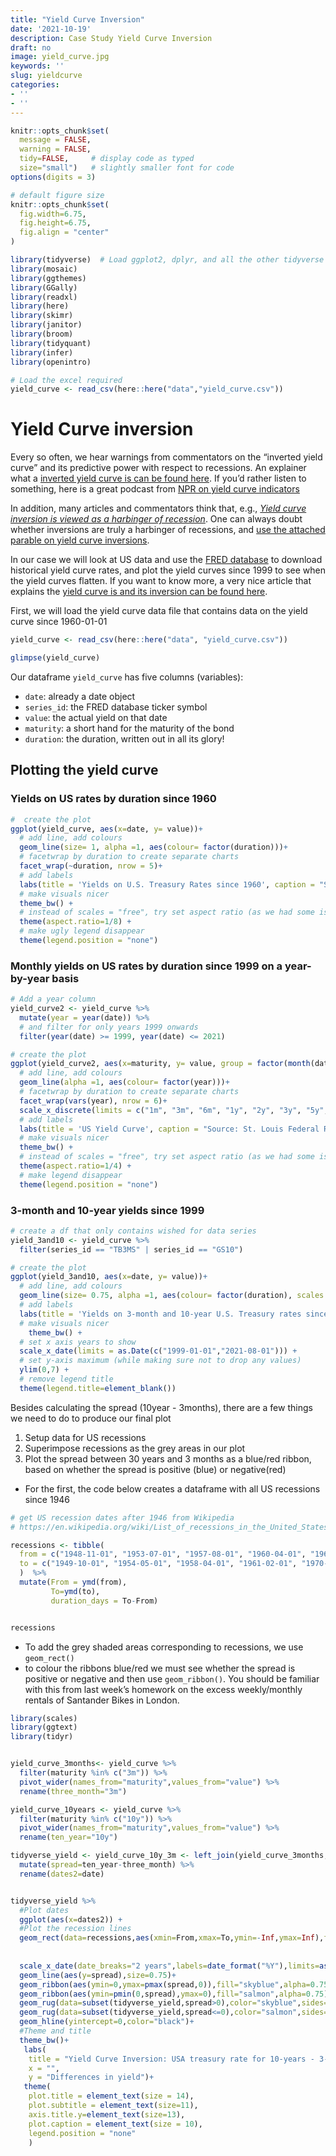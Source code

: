 ```yaml
---
title: "Yield Curve Inversion"
date: '2021-10-19'
description: Case Study Yield Curve Inversion
draft: no
image: yield_curve.jpg
keywords: ''
slug: yieldcurve
categories:
- ''
- ''
---
```



```r
knitr::opts_chunk$set(
  message = FALSE, 
  warning = FALSE,
  tidy=FALSE,     # display code as typed
  size="small")   # slightly smaller font for code
options(digits = 3)

# default figure size
knitr::opts_chunk$set(
  fig.width=6.75, 
  fig.height=6.75,
  fig.align = "center"
)

```


```r
library(tidyverse)  # Load ggplot2, dplyr, and all the other tidyverse packages
library(mosaic)
library(ggthemes)
library(GGally)
library(readxl)
library(here)
library(skimr)
library(janitor)
library(broom)
library(tidyquant)
library(infer)
library(openintro)
```
```r
# Load the excel required
yield_curve <- read_csv(here::here("data","yield_curve.csv"))
```


# Yield Curve inversion

Every so often, we hear warnings from commentators on the "inverted yield curve" and its predictive power with respect to recessions. An explainer what a [inverted yield curve is can be found here](https://www.reuters.com/article/us-usa-economy-yieldcurve-explainer/explainer-what-is-an-inverted-yield-curve-idUSKBN1O50GA). If you'd rather listen to something, here is a great podcast from [NPR on yield curve indicators](https://www.podbean.com/media/share/dir-4zgj9-6aefd11)

In addition, many articles and commentators think that, e.g., [*Yield curve inversion is viewed as a harbinger of recession*](https://www.bloomberg.com/news/articles/2019-08-14/u-k-yield-curve-inverts-for-first-time-since-financial-crisis). One can always doubt whether inversions are truly a harbinger of recessions, and [use the attached parable on yield curve inversions](https://twitter.com/5_min_macro/status/1161627360946511873).

In our case we will look at US data and use the [FRED database](https://fred.stlouisfed.org/) to download historical yield curve rates, and plot the yield curves since 1999 to see when the yield curves flatten. If you want to know more, a very nice article that explains the [yield curve is and its inversion can be found here](https://fredblog.stlouisfed.org/2018/10/the-data-behind-the-fear-of-yield-curve-inversions/). 

First, we will load the yield curve data file that contains data on the yield curve since 1960-01-01

```r

yield_curve <- read_csv(here::here("data", "yield_curve.csv"))

glimpse(yield_curve)
```

Our dataframe `yield_curve` has five columns (variables):

- `date`: already a date object
- `series_id`: the FRED database ticker symbol
- `value`: the actual yield on that date
- `maturity`: a short hand for the maturity of the bond
- `duration`: the duration, written out in all its glory!


## Plotting the yield curve

### Yields on US rates by duration since 1960

```r
#  create the plot
ggplot(yield_curve, aes(x=date, y= value))+
  # add line, add colours
  geom_line(size= 1, alpha =1, aes(colour= factor(duration)))+
  # facetwrap by duration to create separate charts
  facet_wrap(~duration, nrow = 5)+
  # add labels
  labs(title = 'Yields on U.S. Treasury Rates since 1960', caption = "Source: St. Louis Federal Reserve Economic Database (FRED)", y = "%", x="") +
  # make visuals nicer
  theme_bw() + 
  # instead of scales = "free", try set aspect ratio (as we had some issues dispalying)
  theme(aspect.ratio=1/8) +
  # make ugly legend disappear
  theme(legend.position = "none")
```



### Monthly yields on US rates by duration since 1999 on a year-by-year basis

```r
# Add a year column
yield_curve2 <- yield_curve %>%
  mutate(year = year(date)) %>%
  # and filter for only years 1999 onwards
  filter(year(date) >= 1999, year(date) <= 2021) 

# create the plot
ggplot(yield_curve2, aes(x=maturity, y= value, group = factor(month(date))))+
  # add line, add colours
  geom_line(alpha =1, aes(colour= factor(year)))+
  # facetwrap by duration to create separate charts
  facet_wrap(vars(year), nrow = 6)+
  scale_x_discrete(limits = c("1m", "3m", "6m", "1y", "2y", "3y", "5y", "7y", "10y", "20y", "30y"))+
  # add labels
  labs(title = 'US Yield Curve', caption = "Source: St. Louis Federal Reserve Economic Database (FRED)", y = "Yield (%)", x="Maturity") +
  # make visuals nicer
  theme_bw() + 
  # instead of scales = "free", try set aspect ratio (as we had some issues dispalying)
  theme(aspect.ratio=1/4) +
  # make legend disappear
  theme(legend.position = "none")
```


### 3-month and 10-year yields since 1999


```r
# create a df that only contains wished for data series
yield_3and10 <- yield_curve %>%
  filter(series_id == "TB3MS" | series_id == "GS10")

# create the plot
ggplot(yield_3and10, aes(x=date, y= value))+
  # add line, add colours
  geom_line(size= 0.75, alpha =1, aes(colour= factor(duration), scales = "free"))+
  # add labels
  labs(title = 'Yields on 3-month and 10-year U.S. Treasury rates since 1999', caption = "Source: St. Louis Federal Reserve Economic Database (FRED)", y = "%", x="") +
  # make visuals nicer
    theme_bw() + 
  # set x axis years to show
  scale_x_date(limits = as.Date(c("1999-01-01","2021-08-01"))) +
  # set y-axis maximum (while making sure not to drop any values)
  ylim(0,7) +
  # remove legend title
  theme(legend.title=element_blank())
```

Besides calculating the spread (10year - 3months), there are a few things we need to do to produce our final plot

1. Setup data for US recessions 
1. Superimpose recessions as the grey areas in our plot
1. Plot the spread between 30 years and 3 months as a blue/red ribbon, based on whether the spread is positive (blue) or negative(red)


- For the first, the code below creates a dataframe with all US recessions since 1946

```r

# get US recession dates after 1946 from Wikipedia 
# https://en.wikipedia.org/wiki/List_of_recessions_in_the_United_States

recessions <- tibble(
  from = c("1948-11-01", "1953-07-01", "1957-08-01", "1960-04-01", "1969-12-01", "1973-11-01", "1980-01-01","1981-07-01", "1990-07-01", "2001-03-01", "2007-12-01","2020-02-01"),  
  to = c("1949-10-01", "1954-05-01", "1958-04-01", "1961-02-01", "1970-11-01", "1975-03-01", "1980-07-01", "1982-11-01", "1991-03-01", "2001-11-01", "2009-06-01", "2020-04-30") 
  )  %>% 
  mutate(From = ymd(from), 
         To=ymd(to),
         duration_days = To-From)


recessions
```

- To add the grey shaded areas corresponding to recessions, we use `geom_rect()`
- to colour the ribbons blue/red we must see whether the spread is positive or negative and then use `geom_ribbon()`. You should be familiar with this from last week's homework on the excess weekly/monthly rentals of Santander Bikes in London.

```r
library(scales)
library(ggtext)
library(tidyr)


yield_curve_3months<- yield_curve %>% 
  filter(maturity %in% c("3m")) %>%
  pivot_wider(names_from="maturity",values_from="value") %>% 
  rename(three_month="3m")

yield_curve_10years <- yield_curve %>% 
  filter(maturity %in% c("10y")) %>%
  pivot_wider(names_from="maturity",values_from="value") %>% 
  rename(ten_year="10y")

tidyverse_yield <- yield_curve_10y_3m <- left_join(yield_curve_3months,yield_curve_10years,by="date") %>% 
  mutate(spread=ten_year-three_month) %>% 
  rename(dates2=date)


tidyverse_yield %>% 
  #Plot dates
  ggplot(aes(x=dates2)) +
  #Plot the recession lines
  geom_rect(data=recessions,aes(xmin=From,xmax=To,ymin=-Inf,ymax=Inf),fill='darkgray',inherit.aes=FALSE,alpha=0.35)+
  
  
  scale_x_date(date_breaks="2 years",labels=date_format("%Y"),limits=as.Date(c('1959-01-01','2021-08-01')))+
  geom_line(aes(y=spread),size=0.75)+
  geom_ribbon(aes(ymin=0,ymax=pmax(spread,0)),fill="skyblue",alpha=0.75)+
  geom_ribbon(aes(ymin=pmin(0,spread),ymax=0),fill="salmon",alpha=0.75)+
  geom_rug(data=subset(tidyverse_yield,spread>0),color="skyblue",sides="b",alpha=0.75)+
  geom_rug(data=subset(tidyverse_yield,spread<=0),color="salmon",sides="b",alpha=0.75)+
  geom_hline(yintercept=0,color="black")+
  #Theme and title
  theme_bw()+
   labs(
    title = "Yield Curve Inversion: USA treasury rate for 10-years - 3-month",
    x = "", 
    y = "Differences in yield")+
   theme(
    plot.title = element_text(size = 14),
    plot.subtitle = element_text(size=11),
    axis.title.y=element_text(size=13),
    plot.caption = element_text(size = 10),
    legend.position = "none" 
    )
```

